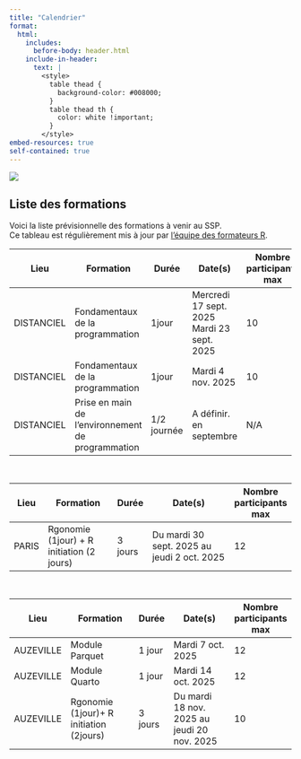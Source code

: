 ```yaml
---
title: "Calendrier"
format:
  html:
    includes:
      before-body: header.html
    include-in-header: 
      text: |
        <style>
          table thead {
            background-color: #008000;
          }
          table thead th {
            color: white !important;
          }
        </style>
embed-resources: true
self-contained: true
---
```


![](../img/bandeau_agreste.jpg)

## Liste des formations

Voici la liste prévisionnelle des formations à venir au SSP.\
Ce tableau est régulièrement mis à jour par [l'équipe des formateurs R](https://github.com/orgs/SSM-Agriculture/teams/equipe_r).  


| Lieu       | Formation                                         | Durée       | Date(s)                                        | Nombre participants max |
|------------|---------------------------------------------------|-------------|------------------------------------------------|-------------------------|
| DISTANCIEL | Fondamentaux de la programmation                  | 1jour       | Mercredi 17 sept. 2025 <br>Mardi 23 sept. 2025  | 10                      |
| DISTANCIEL | Fondamentaux de la programmation                  | 1jour       | Mardi 4 nov. 2025                              | 10                      |
| DISTANCIEL | Prise en main de l'environnement de programmation | 1/2 journée | A définir. en septembre                        | N/A                     |

<br>

| Lieu  | Formation                          | Durée   | Date(s)                                        | Nombre participants max |
|-------|------------------------------------|---------|------------------------------------------------|-------------------------|
| PARIS | Rgonomie (1jour) + R initiation (2 jours) | 3 jours | Du mardi 30 sept. 2025 au jeudi 2 oct. 2025 <br>   | 12                      |

<br>

| Lieu      | Formation                               | Durée   | Date(s)                                  | Nombre participants max |
|-----------|-----------------------------------------|---------|------------------------------------------|-------------------------|
| AUZEVILLE | Module Parquet                          | 1 jour  | Mardi 7 oct. 2025                        | 12                      |
| AUZEVILLE | Module Quarto                           | 1 jour  | Mardi 14 oct. 2025                        | 12                      |
| AUZEVILLE | Rgonomie (1jour)+ R initiation (2jours) | 3 jours | Du mardi 18 nov. 2025 au jeudi 20 nov. 2025  | 10                      |